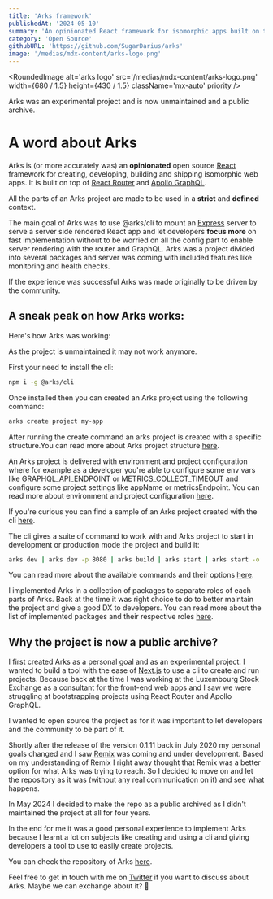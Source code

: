 ```yaml
---
title: 'Arks framework'
publishedAt: '2024-05-10'
summary: 'An opinionated React framework for isomorphic apps built on top of React with React Router and Apollo GraphQL'
category: 'Open Source'
githubURL: 'https://github.com/SugarDarius/arks'
image: '/medias/mdx-content/arks-logo.png'
---
```


<RoundedImage
  alt='arks logo'
  src='/medias/mdx-content/arks-logo.png'
  width={680 / 1.5}
  height={430 / 1.5}
  className='mx-auto'
  priority
/>

<Callout icon='⚠️' className='mt-8'>
  Arks was an experimental project and is now unmaintained and a public archive.
</Callout>

# A word about Arks

Arks is (or more accurately was) an **opinionated** open source [React](https://react.dev/) framework for creating, developing, building and shipping isomorphic web apps.
It is built on top of [React Router](https://reactrouter.com/en/main) and [Apollo GraphQL](https://www.apollographql.com/).

All the parts of an Arks project are made to be used in a **strict** and **defined**
context.

The main goal of Arks was to use <InlineCode>@arks/cli</InlineCode> to mount an [Express](http://expressjs.com/) server to serve a server side rendered React app and let developers **focus more** on fast implementation without to be worried on all the config part to enable server rendering with the router and GraphQL.
Arks was a project divided into several packages and server was coming with included features like monitoring and health checks.

If the experience was successful Arks was made originally to be driven by the community.

## A sneak peak on how Arks works:

Here's how Arks was working:

<Callout icon='⚠️' className='mt-2'>
  As the project is unmaintained it may not work anymore.
</Callout>

First your need to install the cli:

```sh
npm i -g @arks/cli
```

Once installed then you can created an Arks project using the following command:

```sh
arks create project my-app
```

After running the <InlineCode>create</InlineCode> command an arks project is created with
a specific structure.You can read more about Arks project structure [here](https://github.com/SugarDarius/arks?tab=readme-ov-file#arks-project-structure).

An Arks project is delivered with environment and project configuration where for example as a developer
you're able to configure some env vars like <InlineCode>GRAPHQL_API_ENDPOINT</InlineCode> or <InlineCode>METRICS_COLLECT_TIMEOUT</InlineCode>
and configure some project settings like <InlineCode>appName</InlineCode> or <InlineCode>metricsEndpoint</InlineCode>.
You can read more about environment and project configuration [here](https://github.com/SugarDarius/arks?tab=readme-ov-file#environment-configuration).

If you're curious you can find a sample of an Arks project created with the cli [here](https://github.com/SugarDarius/arks/tree/master/samples/example-00).

The cli gives a suite of command to work with and Arks project to start in development or production mode the project and build it:

```sh
arks dev | arks dev -p 8080 | arks build | arks start | arks start -o
```

You can read more about the available commands and their options [here](https://github.com/SugarDarius/arks?tab=readme-ov-file#arks-cli).

I implemented Arks in a collection of packages to separate roles of each parts of Arks.
Back at the time it was right choice to do to better maintain the project and give a good DX to developers.
You can read more about the list of implemented packages and their respective roles [here](https://github.com/SugarDarius/arks?tab=readme-ov-file#arks-availables-packages).

## Why the project is now a public archive?

I first created Arks as a personal goal and as an experimental project. I wanted to build a tool with the ease of [Next.js](https://nextjs.org/) to use a cli to create and run projects.
Because back at the time I was working at the Luxembourg Stock Exchange as a consultant for the front-end web apps and I saw we were struggling at bootstrapping projects using React Router and Apollo GraphQL.

I wanted to open source the project as for it was important to let developers and the community to be part of it.

Shortly after the release of the version <InlineCode>0.1.11</InlineCode> back in July 2020 my personal goals changed and I saw [Remix](https://remix.run/) was coming and under development.
Based on my understanding of Remix I right away thought that Remix was a better option for what Arks was trying to reach.
So I decided to move on and let the repository as it was (without any real communication on it) and see what happens.

In May 2024 I decided to make the repo as a public archived as I didn't maintained the project at all for four years.

In the end for me it was a good personal experience to implement Arks because I learnt a lot on subjects like creating and using a cli and giving developers a tool to use to easily create projects.

You can check the repository of Arks [here](https://github.com/SugarDarius/arks).

Feel free to get in touch with me on [Twitter](https://twitter.com/azeldvin) if you want to discuss
about Arks. Maybe we can exchange about it? 🙂
